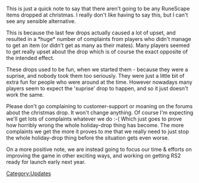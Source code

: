 {{Update|date = 22 December 2003}}

This is just a quick note to say that there aren't going to be any RuneScape items dropped at christmas. I really don't like having to say this, but I can't see any sensible alternative.

This is because the last few drops actually caused a lot of upset, and resulted in a *huge* number of complaints from players who didn't manage to get an item (or didn't get as many as their mates). Many players seemed to get really upset about the drop which is of course the exact opposite of the intended effect.

These drops used to be fun, when we started them - because they were a suprise, and nobody took them too seriously. They were just a little bit of extra fun for people who were around at the time. However nowadays many players seem to expect the 'suprise' drop to happen, and so it just doesn't work the same.

Please don't go complaining to customer-support or moaning on the forums about the christmas drop. It won't change anything. Of course I'm expecting we'll get lots of complaints whatever we do :-( Which just goes to prove how horribly wrong the whole holiday-drop thing has become. The more complaints we get the more it proves to me that we really need to just stop the whole holiday-drop thing before the situation gets even worse.

On a more positive note, we are instead going to focus our time & efforts on improving the game in other exciting ways, and working on getting RS2 ready for launch early next year.
[[Category:Updates]]
